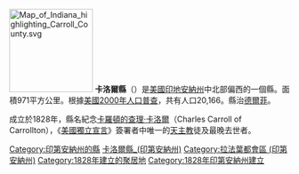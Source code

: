 {{Otheruses|卡洛爾縣|subject=美國印地安納州的一個縣|other=同名的縣}}
[[File:Map_of_Indiana_highlighting_Carroll_County.svg|150px]]
'''卡洛爾縣'''（{{lang-en|Carroll County}}）是[[美國|美國]][[印地安納州|印地安納州]]中北部偏西的一個縣。面積971平方公里。根據[[美國2000年人口普查|美國2000年人口普查]]，共有人口20,166。縣治[[德爾菲_(印地安納州)|德爾菲]]。

成立於1828年，縣名紀念[[卡羅頓的查理·卡洛爾|卡羅頓的查理·卡洛爾]]（Charles Carroll of Carrollton），《[[美國獨立宣言|美國獨立宣言]]》簽署者中唯一的[[天主教|天主教]]徒及最晚去世者。

{{印第安納州}}
{{卡洛爾縣 (印地安納州)}}
{{Authority control}}

{{DEFAULTSORT:Carroll County}}
[[Category:印第安納州的縣|Category:印第安納州的縣]]
[[Category:卡洛爾縣_(印第安納州)|]]
[[Category:拉法葉都會區_(印第安納州)|Category:拉法葉都會區 (印第安納州)]]
[[Category:1828年建立的聚居地|Category:1828年建立的聚居地]]
[[Category:1828年印第安納州建立|Category:1828年印第安納州建立]]

{{Indiana-geo-stub}}